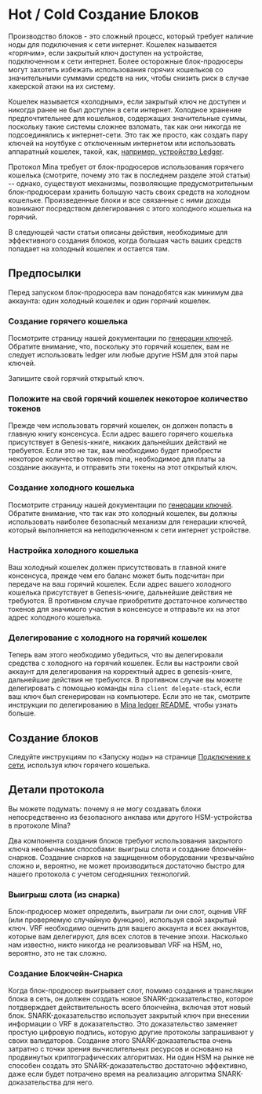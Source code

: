 
# Hot / Cold Создание Блоков

Производство блоков - это сложный процесс, который требует наличие ноды для подключения к сети интернет. Кошелек называется «горячим», если закрытый ключ доступен на устройстве, подключенном к сети интернет. Более осторожные блок-продюсеры могут захотеть избежать использования горячих кошельков со значительными суммами средств на них, чтобы снизить риск в случае хакерской атаки на их систему.

Кошелек называется «холодным», если закрытый ключ не доступен и никогда ранее не был доступен в сети интернет. Холодное хранение предпочтительнее для кошельков, содержащих значительные суммы, поскольку такие системы сложнее взломать, так как они никогда не подсоединялись к интернет-сети. Это так же просто, как создать пару ключей на ноутбуке с отключенным интернетом или использовать аппаратный кошелек, такой, как, [например, устройство Ledger](https://shop.ledger.com/).

Протокол Mina требует от блок-продюсеров использования горячего кошелька (смотрите, почему это так в последнем разделе этой статьи) -- однако, существуют механизмы, позволяющие предусмотрительным блок-продюсерам хранить большую часть своих средств на холодном кошельке. Произведенные блоки и все связанные с ними доходы возникают посредством делегирования с этого холодного кошелька на горячий.

В следующей части статьи описаны действия, необходимые для эффективного создания блоков, когда большая часть ваших средств попадает на холодный кошелек и остается там. 

## Предпосылки

Перед запуском блок-продюсера вам понадобятся как минимум два аккаунта: один холодный кошелек и один горячий кошелек.

### Создание горячего кошелька

Посмотрите страницу нашей документации по [генерации ключей](/docs/keypair). Обратите внимание, что, поскольку это горячий кошелек, вам не следует использовать ledger или любые другие HSM для этой пары ключей.

Запишите свой горячий открытый ключ.

### Положите на свой горячий кошелек некоторое количество токенов

Прежде чем использовать горячий кошелек, он должен попасть в главную книгу консенсуса. Если адрес вашего горячего кошелька присутствует в Genesis-книге, никаких дальнейших действий не требуется. Если это не так, вам необходимо будет приобрести некоторое количество токенов mina, необходимое для платы за создание аккаунта, и отправить эти токены на этот открытый ключ. 

### Создание холодного кошелька

Посмотрите страницу нашей документации по [генерации ключей](/docs/keypair). Обратите внимание, что так как это холодный кошелек, вы должны использовать наиболее безопасный механизм для генерации ключей, который выполняется на неподключенном к сети интернет устройстве.

### Настройка холодного кошелька

Ваш холодный кошелек должен присутствовать в главной книге консенсуса, прежде чем его баланс может быть подсчитан при передаче на ваш горячий кошелек. Если адрес вашего холодного кошелька присутствует в Genesis-книге, дальнейшие действия не требуются. В противном случае приобретите достаточное количество токенов для значимого участия в консенсусе и отправьте их на этот адрес холодного кошелька.

### Делегирование с холодного на горячий кошелек

Теперь вам этого необходимо убедиться, что вы делегировали средства с холодного на горячий кошелек. Если вы настроили свой аккаунт для делегирования на корректный адрес в genesis-книге, дальнейшие действия не требуются. В противном случае вы можете делегировать с помощью команды `mina client delegate-stack`, если ваш ключ был сгенерирован на компьютере. Если это не так, смотрите инструкции по делегированию в [Mina ledger README](https://github.com/jspada/ledger-app-mina/tree/v1.0.0-beta.2), чтобы узнать больше.

## Создание блоков

Следуйте инструкциям по «Запуску ноды» на странице [Подключение к сети](/docs/connecting), используя ключ горячего кошелька.

## Детали протокола

Вы можете подумать: почему я не могу создавать блоки непосредственно из безопасного анклава или другого HSM-устройства в протоколе Mina?

Два компонента создания блоков требуют использования закрытого ключа необычными способами: выигрыш слота и создание блокчейн-снарков. Создание снарков на защищенном оборудовании чрезвычайно сложно и, вероятно, не может производиться достаточно быстро для нашего протокола с учетом сегодняшних технологий.

### Выигрыш слота (из снарка)

Блок-продюсер может определить, выиграли ли они слот, оценив VRF (или проверяемую случайную функцию), используя свой закрытый ключ. VRF необходимо оценить для вашего аккаунта и всех аккаунтов, которые вам делегируют, для всех слотов в течение эпохи. Насколько нам известно, никто никогда не реализовывал VRF на HSM, но, вероятно, это не так сложно.

### Создание Блокчейн-Снарка

Когда блок-продюсер выигрывает слот, помимо создания и трансляции блока в сеть, он должен создать новое SNARK-доказательство, которое потдверждает действительность всего блокчейна, включая этот новый блок. SNARK-доказательство использует закрытый ключ при внесении информации о VRF в доказательство. Это доказательство заменяет простую цифровую подпись, которую другие протоколы запрашивают у своих валидаторов. Создание этого SNARK-доказательства очень затратно с точки зрения вычислительных ресурсов и основано на продвинутых криптографических алгоритмах. Ни один HSM на рынке не способен создать это SNARK-доказательство достаточно эффективно, даже если будет потрачено время на реализацию алгоритма SNARK-доказательства для него.
